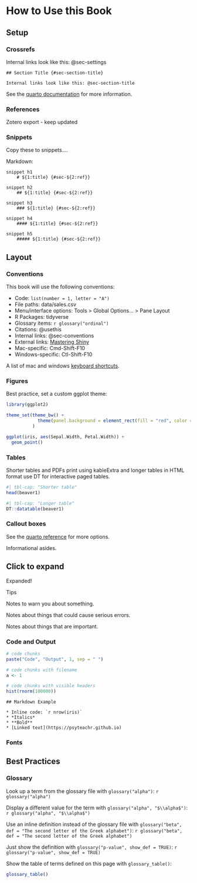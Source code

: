 # How to Use this Book {#sec-instructions}

## Setup {#sec-setup}


### Crossrefs {#sec-crossrefs}

Internal links look like this: @sec-settings

```verbatim
## Section Title {#sec-section-title}

Internal links look like this: @sec-section-title
```

See the [quarto documentation](https://quarto.org/docs/books/book-crossrefs.html){target="_blank"} for more information.

### References {#sec-refs}

Zotero export - keep updated


### Snippets {#sec-snippets}

Copy these to snippets....

Markdown:

```
snippet h1
	# ${1:title} {#sec-${2:ref}}
	
snippet h2
	## ${1:title} {#sec-${2:ref}}
	
snippet h3
	### ${1:title} {#sec-${2:ref}}
	
snippet h4
	#### ${1:title} {#sec-${2:ref}}
	
snippet h5
	##### ${1:title} {#sec-${2:ref}}
```


## Layout {#sec-layout}

### Conventions {#sec-conventions}

This book will use the following conventions:

* Code: `list(number = 1, letter = "A")`
* File paths: <path>data/sales.csv</path>
* Menu/interface options: <if>Tools > Global Options... > Pane Layout</if>
* R Packages: <pkg>tidyverse</pkg>
* Glossary items: `r glossary("ordinal")`
* Citations: @usethis
* Internal links: @sec-conventions
* External links: [Mastering Shiny](https://mastering-shiny.org/){target="_blank"}
* Mac-specific: <mac>Cmd-Shift-F10</mac> 
* Windows-specific: <pc>Ctl-Shift-F10</pc>

A list of mac and windows [keyboard shortcuts](https://support.posit.co/hc/en-us/articles/200711853-Keyboard-Shortcuts-in-the-RStudio-IDE).


### Figures {#sec-figures}

Best practice, set a custom ggplot theme:

```r
library(ggplot2)

theme_set(theme_bw() + 
            theme(panel.background = element_rect(fill = "red", color = "black", size = 10))
          )
```


```r
ggplot(iris, aes(Sepal.Width, Petal.Width)) +
  geom_point()
```

### Tables {#sec-tables}

Shorter tables and PDFs print using <pkg>kableExtra</pkg> and longer tables in HTML format use <pkg>DT</pkg> for interactive paged tables.

```r
#| tbl-cap: "Shorter table"
head(beaver1)
```

```r
#| tbl-cap: "Longer table"
DT::datatable(beaver1)
```

### Callout boxes {#sec-callout}

[See the [quarto reference](https://quarto.org/docs/authoring/callouts.html) for more options.]{.aside}

::: {.callout-note}
Informational asides.
:::

::: {.callout-note collapse="true"}
## Click to expand
Expanded!
:::

::: {.callout-tip}
Tips
:::

::: {.callout-warning}
Notes to warn you about something.
:::

::: {.callout-caution}
Notes about things that could cause serious errors.
:::

::: {.callout-important}
Notes about things that are important.
:::


### Code and Output {#sec-code-output}

```r
# code chunks
paste("Code", "Output", 1, sep = " ")
```

```r
# code chunks with filename
a <- 1
```

```r
# code chunks with visible headers
hist(rnorm(100000))
```

```verbatim
## Markdown Example

* Inline code: `r nrow(iris)`
* *Italics*
* **Bold**
* [Linked text](https://psyteachr.github.io)
```







### Fonts {#sec-fonts}




## Best Practices {#sec-best-practices}

### Glossary {#sec-glossary}

Look up a term from the glossary file with `glossary("alpha")`: `r glossary("alpha")`

Display a different value for the term with `glossary("alpha", "$\\alpha$")`: `r glossary("alpha", "$\\alpha$")`

Use an inline definition instead of the glossary file with `glossary("beta", def = "The second letter of the Greek alphabet")`: `r glossary("beta", def = "The second letter of the Greek alphabet")`

Just show the definition with `glossary("p-value", show_def = TRUE)`: `r glossary("p-value", show_def = TRUE)`

Show the table of terms defined on this page with `glossary_table()`:

```r
glossary_table()
```

